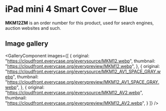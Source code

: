 
# iPad mini 4 Smart Cover — Blue

<Callout type='info' emoji='👉🏻'>**MKM12ZM** is an order number for this product, used for search engines, auction websites and such.</Callout>

## Image gallery

<GalleryComponent
    images={[
      {
        original: "https://cloudfront.everycase.org/everysource/MKM12.webp",
        thumbnail: "https://cloudfront.everycase.org/everypreview/MKM12.webp",
      },
      {
        original: "https://cloudfront.everycase.org/everysource/MKM12_AV1_SPACE_GRAY.webp",
        thumbnail: "https://cloudfront.everycase.org/everypreview/MKM12_AV1_SPACE_GRAY.webp",
      },
      {
        original: "https://cloudfront.everycase.org/everysource/MKM12_AV2.webp",
        thumbnail: "https://cloudfront.everycase.org/everypreview/MKM12_AV2.webp",
      }
    ]}
  />
